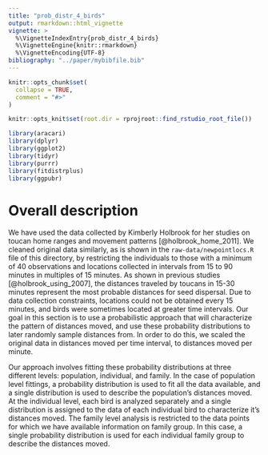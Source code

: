 ```yaml
---
title: "prob_distr_4_birds"
output: rmarkdown::html_vignette
vignette: >
  %\VignetteIndexEntry{prob_distr_4_birds}
  %\VignetteEngine{knitr::rmarkdown}
  %\VignetteEncoding{UTF-8}
bibliography: "../paper/mybibfile.bib"
---
```


```r
knitr::opts_chunk$set(
  collapse = TRUE,
  comment = "#>"
)

knitr::opts_knit$set(root.dir = rprojroot::find_rstudio_root_file())
```

```r
library(aracari)
library(dplyr)
library(ggplot2)
library(tidyr)
library(purrr)
library(fitdistrplus)
library(ggpubr)
```

# Overall description 

We have used the data collected by Kimberly Holbrook for her studies on toucan home ranges and movement patterns [@holbrook_home_2011]. We cleaned original data similarly, as is shown in the `raw-data/newpointlocs.R` file of this directory, by restricting the individuals to those with a minimum of 40 observations and locations collected in intervals from 15 to 90 minutes in multiples of 15 minutes. As shown in previous studies [@holbrook_using_2007], the distances traveled by toucans in 15-30 minutes represent the most probable distances for seed dispersal. Due to data collection constraints, locations could not be obtained every 15 minutes, and birds were sometimes located at greater time intervals. Our goal in this section is to use a probabilistic approach that will characterize the pattern of distances moved, and use these probability distributions to later randomly sample distances from. In order to do this, we scaled the original data in distances moved per time interval, to distances moved per minute. 

Our approach involves fitting these probability distributions at three different levels: population, individual, and family. In the case of population level fittings, a probability distribution is used to fit all the data available, and a single distribution is used to describe the population's distances moved. At the individual level, each bird is analyzed separately and a single distribution is assigned to the data of each individual bird to characterize it's distances moved. The family level analysis is restricted to the data points for which we have available information on family group. In this case, a single probability distribution is used for each individual family group to describe the distances moved.


















